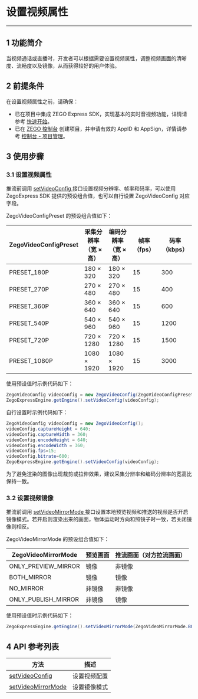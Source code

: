 # 设置视频属性

- - -

## 1 功能简介

当视频通话或直播时，开发者可以根据需要设置视频属性，调整视频画面的清晰度、流畅度以及镜像，从而获得较好的用户体验。

## 2 前提条件

在设置视频属性之前，请确保：

- 已在项目中集成 ZEGO Express SDK，实现基本的实时音视频功能，详情请参考 [快速开始](#195)。
- 已在 [ZEGO 控制台](https://console.zego.im) 创建项目，并申请有效的 AppID 和 AppSign，详情请参考 [控制台 - 项目管理](#1265)。



## 3 使用步骤

### 3.1 设置视频属性

推流前调用 [setVideoConfig ](/zh/api?doc=Express_Video_SDK_API~Java~class~im-zego-zegoexpress-zego-express-engine#set-video-config) 接口设置视频分辨率、帧率和码率，可以使用 ZegoExpress SDK 提供的预设组合值，也可以自行设置 ZegoVideoConfig 对应字段。

ZegoVideoConfigPreset 的预设组合值如下：  
	
| ZegoVideoConfigPreset | 采集分辨率<br/>（宽 × 高） | 编码分辨率<br/>（宽 × 高） | 帧率（fps） | 码率（kbps） |
| ------------------- | ------------------ | --------------- | --------- | ---------- |
|      PRESET_180P      |       180 × 320        |      180 × 320      |     15      |     300      |
|      PRESET_270P      |       270 × 480        |      270 × 480      |     15      |     400      |
|      PRESET_360P      |       360 × 640        |      360 × 640      |     15      |     600      |
|      PRESET_540P      |       540 × 960        |      540 × 960      |     15      |     1200     |
|      PRESET_720P      |       720 × 1280       |      720 × 1280     |     15      |     1500     |
|     PRESET_1080P      |       1080 × 1920      |     1080 × 1920     |     15      |     3000     |  

使用预设值时示例代码如下：
```java
ZegoVideoConfig videoConfig = new ZegoVideoConfig(ZegoVideoConfigPreset.PRESET_1080P);
ZegoExpressEngine.getEngine().setVideoConfig(videoConfig);
```

自行设置时示例代码如下：
```java
ZegoVideoConfig videoConfig = new ZegoVideoConfig();
videoConfig.captureHeight = 640;
videoConfig.captureWidth = 360;
videoConfig.encodeHeight = 640;
videoConfig.encodeWidth = 360;
videoConfig.fps=15;
videoConfig.bitrate=600;
ZegoExpressEngine.getEngine().setVideoConfig(videoConfig);
```

<div class = 'mk-hint'>

为了避免渲染的图像出现裁剪或拉伸效果，建议采集分辨率和编码分辨率的宽高比保持一致。
</div>

### 3.2 设置视频镜像

推流前调用 [setVideoMirrorMode ](/zh/api?doc=Express_Video_SDK_API~Java~class~im-zego-zegoexpress-zego-express-engine#set-video-mirror-mode) 接口设置本地预览视频和推送的视频是否开启镜像模式。若开启则渲染出来的画面，物体运动时方向和照镜子时一致，若关闭镜像则相反。

ZegoVideoMirrorMode 的预设组合值如下：

| ZegoVideoMirrorMode | 预览画面 | 推流画面（对方拉流画面） |
| ----------------- | ------ | ---------------------- |
| ONLY_PREVIEW_MIRROR |   镜像   |          非镜像          |
| BOTH_MIRROR     |   镜像   |           镜像           |
| NO_MIRROR      |  非镜像  |          非镜像          |
| ONLY_PUBLISH_MIRROR |  非镜像  |           镜像           |

使用预设值时示例代码如下：
```java
ZegoExpressEngine.getEngine().setVideoMirrorMode(ZegoVideoMirrorMode.BOTH_MIRROR);
```

## 4 API 参考列表

| 方法                                                         | 描述         |
| ------------------------------------------------------------ | ------------ |
| [setVideoConfig ](/zh/api?doc=Express_Video_SDK_API~Java~class~im-zego-zegoexpress-zego-express-engine#set-video-config) | 设置视频配置 |
| [setVideoMirrorMode ](/zh/api?doc=Express_Video_SDK_API~Java~class~im-zego-zegoexpress-zego-express-engine#set-video-mirror-mode) | 设置镜像模式 |
